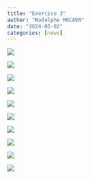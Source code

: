 ```yaml
---
title: "Exercice 3"
author: "Rodolphe MOCAER"
date: "2024-03-02"
categories: [news]
---
```


![](/Users/rododo/Desktop/Quarto_blog/My_blog/docs/posts/Exercice quarto/exercice 3/photo_10.jpg)

![](/Users/rododo/Desktop/Quarto_blog/My_blog/docs/posts/Exercice quarto/exercice 3/photo_9.jpg)

![](/Users/rododo/Desktop/Quarto_blog/My_blog/docs/posts/Exercice quarto/exercice 3/photo_8.jpg)

![](/Users/rododo/Desktop/Quarto_blog/My_blog/docs/posts/Exercice quarto/exercice 3/photo_7.jpg)

![](/Users/rododo/Desktop/Quarto_blog/My_blog/docs/posts/Exercice quarto/exercice 3/photo_6.jpg)

![](/Users/rododo/Desktop/Quarto_blog/My_blog/docs/posts/Exercice quarto/exercice 3/photo_5.jpg)

![](/Users/rododo/Desktop/Quarto_blog/My_blog/docs/posts/Exercice quarto/exercice 3/photo_4.jpg)

![](/Users/rododo/Desktop/Quarto_blog/My_blog/docs/posts/Exercice quarto/exercice 3/photo_3.jpg)

![](/Users/rododo/Desktop/Quarto_blog/My_blog/docs/posts/Exercice quarto/exercice 3/photo_2.jpg)

![](/Users/rododo/Desktop/Quarto_blog/My_blog/docs/posts/Exercice quarto/exercice 3/photo_1.jpg)

